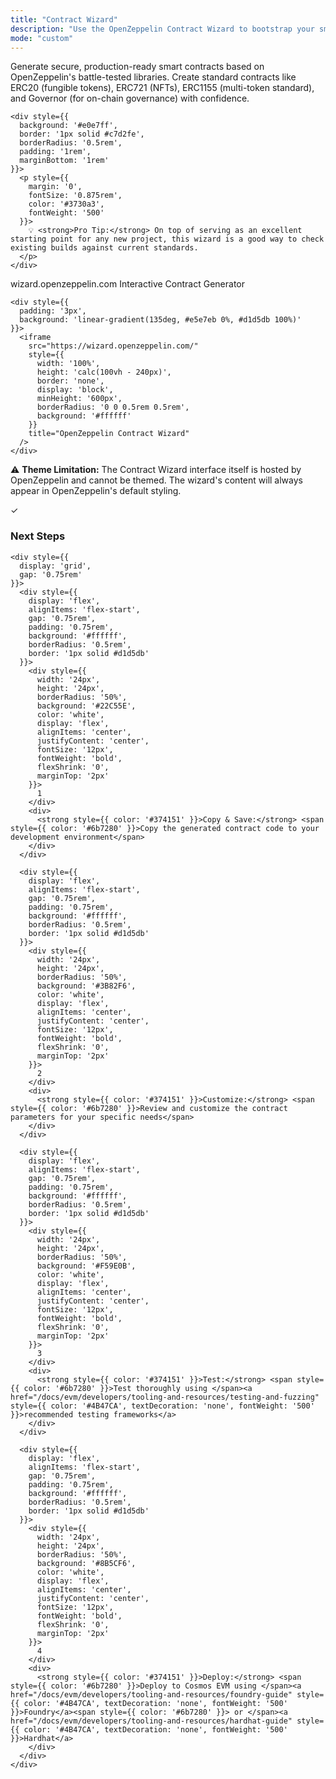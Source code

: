 ```yaml
---
title: "Contract Wizard"
description: "Use the OpenZeppelin Contract Wizard to bootstrap your smart contracts."
mode: "custom"
---
```


<div style={{
  padding: '0 1.5rem',
  maxWidth: '100%',
  margin: '0 auto',
  background: '#f5f5f7',
  minHeight: '100vh'
}}>
  <div style={{
    marginBottom: '2rem',
    paddingTop: '1rem'
  }}>
    <p style={{
      fontSize: '1.125rem',
      marginBottom: '1rem',
      lineHeight: '1.7',
      color: '#374151'
    }}>
      Generate secure, production-ready smart contracts based on OpenZeppelin's battle-tested libraries.
      Create standard contracts like ERC20 (fungible tokens), ERC721 (NFTs), ERC1155 (multi-token standard),
      and Governor (for on-chain governance) with confidence.
    </p>

    <div style={{
      background: '#e0e7ff',
      border: '1px solid #c7d2fe',
      borderRadius: '0.5rem',
      padding: '1rem',
      marginBottom: '1rem'
    }}>
      <p style={{
        margin: '0',
        fontSize: '0.875rem',
        color: '#3730a3',
        fontWeight: '500'
      }}>
        💡 <strong>Pro Tip:</strong> On top of serving as an excellent starting point for any new project, this wizard is a good way to check existing builds against current standards.
      </p>
    </div>
  </div>

  <div style={{
    border: '2px solid #d1d5db',
    borderRadius: '0.75rem',
    overflow: 'hidden',
    marginBottom: '2rem',
    background: '#ffffff',
    boxShadow: '0 4px 6px -1px rgba(0, 0, 0, 0.1), 0 2px 4px -1px rgba(0, 0, 0, 0.06)'
  }}>
    <div style={{
      padding: '0.75rem 1.25rem',
      background: 'linear-gradient(90deg, #4B47CA 0%, #6366f1 100%)',
      color: 'white',
      fontSize: '0.875rem',
      fontWeight: '500',
      display: 'flex',
      alignItems: 'center',
      gap: '0.75rem',
      borderBottom: '1px solid rgba(255, 255, 255, 0.2)'
    }}>
      <div style={{
        width: '8px',
        height: '8px',
        borderRadius: '50%',
        background: '#10B981',
        flexShrink: '0'
      }}></div>
      <span>wizard.openzeppelin.com</span>
      <span style={{ marginLeft: 'auto', opacity: '0.9', fontSize: '0.8rem' }}>
        Interactive Contract Generator
      </span>
    </div>

    <div style={{
      padding: '3px',
      background: 'linear-gradient(135deg, #e5e7eb 0%, #d1d5db 100%)'
    }}>
      <iframe
        src="https://wizard.openzeppelin.com/"
        style={{
          width: '100%',
          height: 'calc(100vh - 240px)',
          border: 'none',
          display: 'block',
          minHeight: '600px',
          borderRadius: '0 0 0.5rem 0.5rem',
          background: '#ffffff'
        }}
        title="OpenZeppelin Contract Wizard"
      />
    </div>
  </div>

  <div style={{
    background: '#fef3c7',
    border: '1px solid #f59e0b',
    borderRadius: '0.5rem',
    padding: '1rem',
    marginBottom: '2rem'
  }}>
    <p style={{
      margin: '0',
      fontSize: '0.875rem',
      color: '#92400e',
      fontWeight: '500'
    }}>
      ⚠️ <strong>Theme Limitation:</strong> The Contract Wizard interface itself is hosted by OpenZeppelin and cannot be themed. The wizard's content will always appear in OpenZeppelin's default styling.
    </p>
  </div>

  <div style={{
    background: 'linear-gradient(135deg, #f3f4f6 0%, #e5e7eb 100%)',
    border: '2px solid #d1d5db',
    borderRadius: '0.75rem',
    padding: '1.5rem',
    marginTop: '1rem'
  }}>
    <div style={{
      display: 'flex',
      alignItems: 'center',
      gap: '0.5rem',
      marginBottom: '1rem'
    }}>
      <div style={{
        width: '20px',
        height: '20px',
        borderRadius: '50%',
        background: '#4B47CA',
        display: 'flex',
        alignItems: 'center',
        justifyContent: 'center',
        color: 'white',
        fontSize: '12px',
        fontWeight: 'bold'
      }}>
        ✓
      </div>
      <h3 style={{
        margin: '0',
        color: '#374151',
        fontSize: '1.25rem',
        fontWeight: '600'
      }}>
        Next Steps
      </h3>
    </div>

    <div style={{
      display: 'grid',
      gap: '0.75rem'
    }}>
      <div style={{
        display: 'flex',
        alignItems: 'flex-start',
        gap: '0.75rem',
        padding: '0.75rem',
        background: '#ffffff',
        borderRadius: '0.5rem',
        border: '1px solid #d1d5db'
      }}>
        <div style={{
          width: '24px',
          height: '24px',
          borderRadius: '50%',
          background: '#22C55E',
          color: 'white',
          display: 'flex',
          alignItems: 'center',
          justifyContent: 'center',
          fontSize: '12px',
          fontWeight: 'bold',
          flexShrink: '0',
          marginTop: '2px'
        }}>
          1
        </div>
        <div>
          <strong style={{ color: '#374151' }}>Copy & Save:</strong> <span style={{ color: '#6b7280' }}>Copy the generated contract code to your development environment</span>
        </div>
      </div>

      <div style={{
        display: 'flex',
        alignItems: 'flex-start',
        gap: '0.75rem',
        padding: '0.75rem',
        background: '#ffffff',
        borderRadius: '0.5rem',
        border: '1px solid #d1d5db'
      }}>
        <div style={{
          width: '24px',
          height: '24px',
          borderRadius: '50%',
          background: '#3B82F6',
          color: 'white',
          display: 'flex',
          alignItems: 'center',
          justifyContent: 'center',
          fontSize: '12px',
          fontWeight: 'bold',
          flexShrink: '0',
          marginTop: '2px'
        }}>
          2
        </div>
        <div>
          <strong style={{ color: '#374151' }}>Customize:</strong> <span style={{ color: '#6b7280' }}>Review and customize the contract parameters for your specific needs</span>
        </div>
      </div>

      <div style={{
        display: 'flex',
        alignItems: 'flex-start',
        gap: '0.75rem',
        padding: '0.75rem',
        background: '#ffffff',
        borderRadius: '0.5rem',
        border: '1px solid #d1d5db'
      }}>
        <div style={{
          width: '24px',
          height: '24px',
          borderRadius: '50%',
          background: '#F59E0B',
          color: 'white',
          display: 'flex',
          alignItems: 'center',
          justifyContent: 'center',
          fontSize: '12px',
          fontWeight: 'bold',
          flexShrink: '0',
          marginTop: '2px'
        }}>
          3
        </div>
        <div>
          <strong style={{ color: '#374151' }}>Test:</strong> <span style={{ color: '#6b7280' }}>Test thoroughly using </span><a href="/docs/evm/developers/tooling-and-resources/testing-and-fuzzing" style={{ color: '#4B47CA', textDecoration: 'none', fontWeight: '500' }}>recommended testing frameworks</a>
        </div>
      </div>

      <div style={{
        display: 'flex',
        alignItems: 'flex-start',
        gap: '0.75rem',
        padding: '0.75rem',
        background: '#ffffff',
        borderRadius: '0.5rem',
        border: '1px solid #d1d5db'
      }}>
        <div style={{
          width: '24px',
          height: '24px',
          borderRadius: '50%',
          background: '#8B5CF6',
          color: 'white',
          display: 'flex',
          alignItems: 'center',
          justifyContent: 'center',
          fontSize: '12px',
          fontWeight: 'bold',
          flexShrink: '0',
          marginTop: '2px'
        }}>
          4
        </div>
        <div>
          <strong style={{ color: '#374151' }}>Deploy:</strong> <span style={{ color: '#6b7280' }}>Deploy to Cosmos EVM using </span><a href="/docs/evm/developers/tooling-and-resources/foundry-guide" style={{ color: '#4B47CA', textDecoration: 'none', fontWeight: '500' }}>Foundry</a><span style={{ color: '#6b7280' }}> or </span><a href="/docs/evm/developers/tooling-and-resources/hardhat-guide" style={{ color: '#4B47CA', textDecoration: 'none', fontWeight: '500' }}>Hardhat</a>
        </div>
      </div>
    </div>
  </div>
</div>